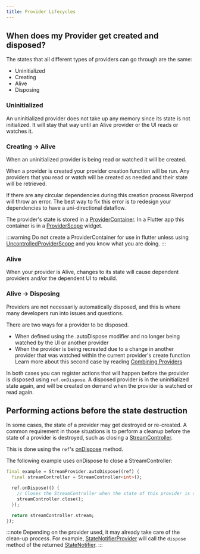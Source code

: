 ```yaml
---
title: Provider Lifecycles
---
```


## When does my Provider get created and disposed?

The states that all different types of providers can go through are the same:

- Uninitialized
- Creating
- Alive
- Disposing

### Uninitialized

An uninitialized provider does not take up any memory since its state is not initialized.
It will stay that way until an Alive provider or the UI reads or watches it.

### Creating -> Alive

When an uninitialized provider is being read or watched it will be created.

When a provider is created your provider creation function will be run. Any
providers that you read or watch will be created as needed and their state will be retrieved.

If there are any circular dependencies during this creation process Riverpod will throw an error.
The best way to fix this error is to redesign your dependencies to have a uni-directional dataflow.

The provider's state is stored in a [ProviderContainer]. In a Flutter app this container is in a [ProviderScope] widget.


:::warning
Do not create a ProviderContainer for use in flutter unless using [UncontrolledProviderScope] and you know what you are doing.
:::

### Alive

When your provider is Alive, changes to its state will cause dependent providers and/or the dependent UI to rebuild.

### Alive -> Disposing

Providers are not necessarily automatically disposed, and this is where many developers run into issues and questions.

There are two ways for a provider to be disposed.

- When defined using the .autoDispose modifier and no longer being watched by the UI or another provider
- When the provider is being recreated due to a change in another provider that was watched within the current provider's create function
  Learn more about this second case by reading [Combining Providers](/docs/concepts/combining_providers)

In both cases you can register actions that will happen before the provider is disposed using `ref.onDispose`.
A disposed provider is in the uninitialized state again, and will be created on demand when the provider is watched or read again.

## Performing actions before the state destruction

In some cases, the state of a provider may get destroyed or re-created.
A common requirement in those situations is to perform a cleanup before the state of a provider
is destroyed, such as closing a [StreamController].

This is done using the `ref`'s [onDispose] method.

The following example uses onDispose to close a StreamController:

```dart
final example = StreamProvider.autoDispose((ref) {
  final streamController = StreamController<int>();

  ref.onDispose(() {
    // Closes the StreamController when the state of this provider is destroyed.
    streamController.close();
  });

  return streamController.stream;
});
```

:::note
Depending on the provider used, it may already take care of the clean-up process.
For example, [StateNotifierProvider] will call the `dispose` method of the returned [StateNotifier].
:::

[onDispose]: https://pub.dev/documentation/riverpod/latest/riverpod/ProviderRef/onDispose.html
[ProviderContainer]: https://pub.dev/documentation/riverpod/latest/riverpod/ProviderContainer-class.html
[ProviderScope]: https://pub.dev/documentation/flutter_riverpod/latest/flutter_riverpod/ProviderScope-class.html
[StateNotifier]: https://pub.dev/documentation/state_notifier/latest/state_notifier/StateNotifier-class.html
[StateNotifierProvider]: https://pub.dev/documentation/riverpod/latest/riverpod/StateNotifierProvider-class.html
[StreamController]: https://api.dart.dev/stable/2.15.1/dart-async/StreamController-class.html
[UncontrolledProviderScope]: https://pub.dev/documentation/flutter_riverpod/latest/flutter_riverpod/UncontrolledProviderScope-class.html
